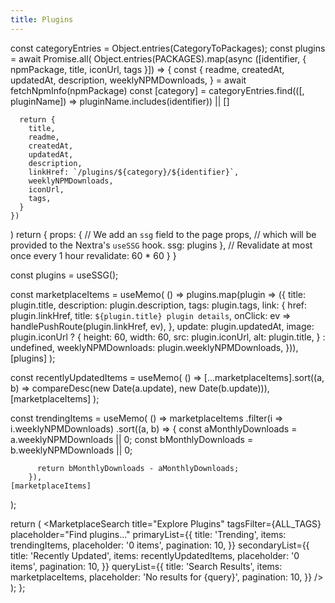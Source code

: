 ```yaml
---
title: Plugins
---
```


  const categoryEntries = Object.entries(CategoryToPackages);
  const plugins = await Promise.all(
    Object.entries(PACKAGES).map(async ([identifier, { npmPackage, title, iconUrl, tags }]) => {
      const {
        readme,
        createdAt,
        updatedAt,
        description,
        weeklyNPMDownloads,
      } = await fetchNpmInfo(npmPackage)
      const [category] = categoryEntries.find(([, pluginName]) => pluginName.includes(identifier)) || []

      return {
        title,
        readme,
        createdAt,
        updatedAt,
        description,
        linkHref: `/plugins/${category}/${identifier}`,
        weeklyNPMDownloads,
        iconUrl,
        tags,
      }
    })
  )
  return {
    props: {
      // We add an `ssg` field to the page props,
      // which will be provided to the Nextra's `useSSG` hook.
      ssg: plugins
    },
    // Revalidate at most once every 1 hour
    revalidate: 60 * 60
  }
}

  const plugins = useSSG();

  const marketplaceItems = useMemo(
    () =>
      plugins.map(plugin => ({
        title: plugin.title,
        description: plugin.description,
        tags: plugin.tags,
        link: {
          href: plugin.linkHref,
          title: `${plugin.title} plugin details`,
          onClick: ev => handlePushRoute(plugin.linkHref, ev),
        },
        update: plugin.updatedAt,
        image: plugin.iconUrl
          ? {
            height: 60,
            width: 60,
            src: plugin.iconUrl,
            alt: plugin.title,
          }
          : undefined,
        weeklyNPMDownloads: plugin.weeklyNPMDownloads,
      })),
    [plugins]
  );

  const recentlyUpdatedItems = useMemo(
    () => [...marketplaceItems].sort((a, b) => compareDesc(new Date(a.update), new Date(b.update))),
    [marketplaceItems]
  );

  const trendingItems = useMemo(
    () =>
      marketplaceItems
        .filter(i => i.weeklyNPMDownloads)
        .sort((a, b) => {
          const aMonthlyDownloads = a.weeklyNPMDownloads || 0;
          const bMonthlyDownloads = b.weeklyNPMDownloads || 0;

          return bMonthlyDownloads - aMonthlyDownloads;
        }),
    [marketplaceItems]
  );

  return (
    <MarketplaceSearch
      title="Explore Plugins"
      tagsFilter={ALL_TAGS}
      placeholder="Find plugins..."
      primaryList={{
        title: 'Trending',
        items: trendingItems,
        placeholder: '0 items',
        pagination: 10,
      }}
      secondaryList={{
        title: 'Recently Updated',
        items: recentlyUpdatedItems,
        placeholder: '0 items',
        pagination: 10,
      }}
      queryList={{
        title: 'Search Results',
        items: marketplaceItems,
        placeholder: 'No results for {query}',
        pagination: 10,
      }}
    />
  );
};

<Plugins />
